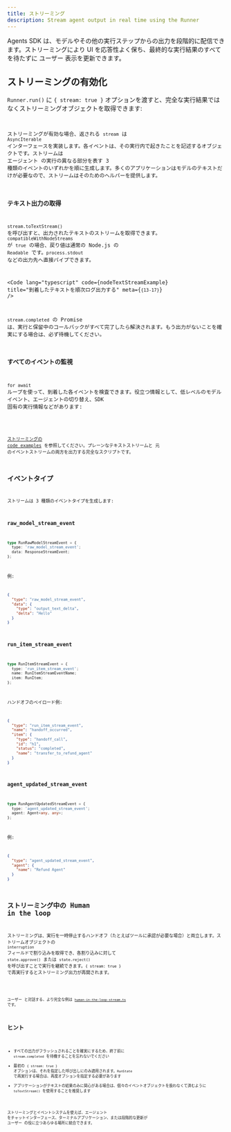 ```yaml
---
title: ストリーミング
description: Stream agent output in real time using the Runner
---
```



Agents SDK は、モデルやその他の実行ステップからの出力を段階的に配信できます。ストリーミングにより UI を応答性よく保ち、最終的な実行結果のすべてを待たずに ユーザー 表示を更新できます。

## ストリーミングの有効化

`Runner.run()` に `{ stream: true }` オプションを渡すと、完全な実行結果ではなくストリーミングオブジェクトを取得できます:

<Code
  lang="typescript"
  code={basicStreamingExample}
  title="ストリーミングの有効化"
/>

ストリーミングが有効な場合、返される `stream` は `AsyncIterable` インターフェースを実装します。各イベントは、その実行内で起きたことを記述するオブジェクトです。ストリームは エージェント の実行の異なる部分を表す 3 種類のイベントのいずれかを順に生成します。多くのアプリケーションはモデルのテキストだけが必要なので、ストリームはそのためのヘルパーを提供します。

### テキスト出力の取得

`stream.toTextStream()` を呼び出すと、出力されたテキストのストリームを取得できます。`compatibleWithNodeStreams` が `true` の場合、戻り値は通常の Node.js の `Readable` です。`process.stdout` などの出力先へ直接パイプできます。

<Code
  lang="typescript"
  code={nodeTextStreamExample}
  title="到着したテキストを順次ログ出力する"
  meta={`{13-17}`}
/>

`stream.completed` の Promise は、実行と保留中のコールバックがすべて完了したら解決されます。もう出力がないことを確実にする場合は、必ず待機してください。

### すべてのイベントの監視

`for await` ループを使って、到着した各イベントを検査できます。役立つ情報として、低レベルのモデルイベント、エージェントの切り替え、SDK 固有の実行情報などがあります:

<Code
  lang="typescript"
  code={handleAllEventsExample}
  title="すべてのイベントを監視する"
/>

[ストリーミングの code examples](https://github.com/openai/openai-agents-js/tree/main/examples/agent-patterns/streamed.ts) を参照してください。プレーンなテキストストリームと 元 のイベントストリームの両方を出力する完全なスクリプトです。

## イベントタイプ

ストリームは 3 種類のイベントタイプを生成します:

### raw_model_stream_event

```ts
type RunRawModelStreamEvent = {
  type: 'raw_model_stream_event';
  data: ResponseStreamEvent;
};
```

例:

```json
{
  "type": "raw_model_stream_event",
  "data": {
    "type": "output_text_delta",
    "delta": "Hello"
  }
}
```

### run_item_stream_event

```ts
type RunItemStreamEvent = {
  type: 'run_item_stream_event';
  name: RunItemStreamEventName;
  item: RunItem;
};
```

ハンドオフのペイロード例:

```json
{
  "type": "run_item_stream_event",
  "name": "handoff_occurred",
  "item": {
    "type": "handoff_call",
    "id": "h1",
    "status": "completed",
    "name": "transfer_to_refund_agent"
  }
}
```

### agent_updated_stream_event

```ts
type RunAgentUpdatedStreamEvent = {
  type: 'agent_updated_stream_event';
  agent: Agent<any, any>;
};
```

例:

```json
{
  "type": "agent_updated_stream_event",
  "agent": {
    "name": "Refund Agent"
  }
}
```

## ストリーミング中の Human in the loop

ストリーミングは、実行を一時停止するハンドオフ（たとえばツールに承認が必要な場合）と両立します。ストリームオブジェクトの `interruption` フィールドで割り込みを取得でき、各割り込みに対して `state.approve()` または `state.reject()` を呼び出すことで実行を継続できます。`{ stream: true }` で再実行するとストリーミング出力が再開されます。

<Code
  lang="typescript"
  code={streamedHITLExample}
  title="ストリーミング中の人手承認の処理"
/>

ユーザー と対話する、より完全な例は
[`human-in-the-loop-stream.ts`](https://github.com/openai/openai-agents-js/tree/main/examples/agent-patterns/human-in-the-loop-stream.ts) です。

## ヒント

- すべての出力がフラッシュされることを確実にするため、終了前に `stream.completed` を待機することを忘れないでください
- 最初の `{ stream: true }` オプションは、それを指定した呼び出しにのみ適用されます。`RunState` で再実行する場合は、再度オプションを指定する必要があります
- アプリケーションがテキストの結果のみに関心がある場合は、個々のイベントオブジェクトを扱わなくて済むように `toTextStream()` を使用することを推奨します

ストリーミングとイベントシステムを使えば、エージェント をチャットインターフェース、ターミナルアプリケーション、または段階的な更新が ユーザー の役に立つあらゆる場所に統合できます。
